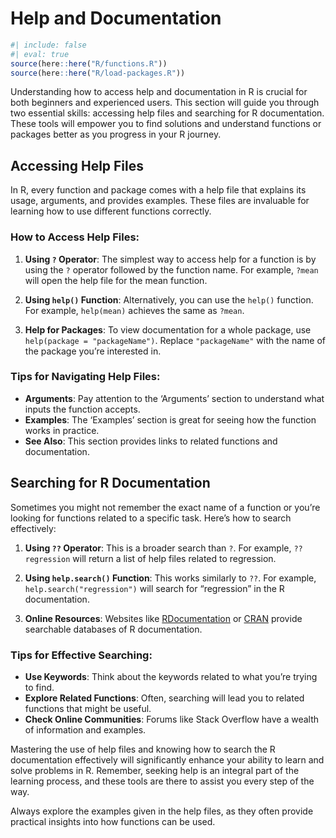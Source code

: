 # Help and Documentation {#sec-help-docs}

```r
#| include: false
#| eval: true
source(here::here("R/functions.R"))
source(here::here("R/load-packages.R"))
```




Understanding how to access help and documentation in R is crucial for both beginners and experienced users. This section will guide you through two essential skills: accessing help files and searching for R documentation. These tools will empower you to find solutions and understand functions or packages better as you progress in your R journey.

## Accessing Help Files

In R, every function and package comes with a help file that explains its usage, arguments, and provides examples. These files are invaluable for learning how to use different functions correctly.

### How to Access Help Files:

1. **Using `?` Operator**: The simplest way to access help for a function is by using the `?` operator followed by the function name. For example, `?mean` will open the help file for the mean function.

2. **Using `help()` Function**: Alternatively, you can use the `help()` function. For example, `help(mean)` achieves the same as `?mean`.

3. **Help for Packages**: To view documentation for a whole package, use `help(package = "packageName")`. Replace `"packageName"` with the name of the package you're interested in.

### Tips for Navigating Help Files:

- **Arguments**: Pay attention to the 'Arguments' section to understand what inputs the function accepts.
- **Examples**: The 'Examples' section is great for seeing how the function works in practice.
- **See Also**: This section provides links to related functions and documentation.

## Searching for R Documentation

Sometimes you might not remember the exact name of a function or you're looking for functions related to a specific task. Here's how to search effectively:

1. **Using `??` Operator**: This is a broader search than `?`. For example, `??regression` will return a list of help files related to regression.

2. **Using `help.search()` Function**: This works similarly to `??`. For example, `help.search("regression")` will search for "regression" in the R documentation.

3. **Online Resources**: Websites like [RDocumentation](https://www.rdocumentation.org/) or [CRAN](https://cran.r-project.org/) provide searchable databases of R documentation.

### Tips for Effective Searching:

- **Use Keywords**: Think about the keywords related to what you're trying to find.
- **Explore Related Functions**: Often, searching will lead you to related functions that might be useful.
- **Check Online Communities**: Forums like Stack Overflow have a wealth of information and examples.

Mastering the use of help files and knowing how to search the R documentation effectively will significantly enhance your ability to learn and solve problems in R. Remember, seeking help is an integral part of the learning process, and these tools are there to assist you every step of the way.

:::{.callout-tip}
Always explore the examples given in the help files, as they often provide practical insights into how functions can be used.
:::
